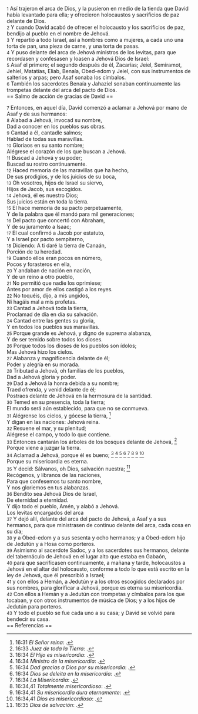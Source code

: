 {{anchor|1}} <small>1</small> Así trajeron el arca de Dios, y la pusieron en medio de la tienda que David había levantado para ella; y ofrecieron holocaustos y sacrificios de paz delante de Dios.<br>
{{anchor|2}} <small>2</small> Y cuando David acabó de ofrecer el holocausto y los sacrificios de paz, bendijo al pueblo en el nombre de Jehová.<br>
{{anchor|3}} <small>3</small> Y repartió a todo Israel, así a hombres como a mujeres, a cada uno una torta de pan, una pieza de carne, y una torta de pasas.<br>
{{anchor|4}} <small>4</small> Y puso delante del arca de Jehová ministros de los levitas, para que recordasen y confesasen y loasen a Jehová Dios de Israel:<br>
{{anchor|5}} <small>5</small> Asaf el primero; el segundo después de él, Zacarías; Jeiel, Semiramot, Jehiel, Matatías, Eliab, Benaía, Obed-edom y Jeiel, con sus instrumentos de salterios y arpas; pero Asaf sonaba los címbalos.<br>
{{anchor|6}} <small>6</small> También los sacerdotes Benaía y Jahaziel sonaban continuamente las trompetas delante del arca del pacto de Dios.<br>
== Salmo de acción de gracias de David ==

{{anchor|7}} <small>7</small> Entonces, en aquel día, David comenzó a aclamar a Jehová por mano de Asaf y de sus hermanos:<br>
{{anchor|8}} <small>8</small> Alabad a Jehová, invocad su nombre,<br>
Dad a conocer en los pueblos sus obras.<br>
{{anchor|9}} <small>9</small> Cantad a él, cantadle salmos;<br>
Hablad de todas sus maravillas.<br>
{{anchor|10}} <small>10</small> Gloriaos en su santo nombre;<br>
Alégrese el corazón de los que buscan a Jehová.<br>
{{anchor|11}} <small>11</small> Buscad a Jehová y su poder;<br>
Buscad su rostro continuamente.<br>
{{anchor|12}} <small>12</small> Haced memoria de las maravillas que ha hecho,<br>
De sus prodigios, y de los juicios de su boca,<br>
{{anchor|13}} <small>13</small> Oh vosotros, hijos de Israel su siervo,<br>
Hijos de Jacob, sus escogidos.<br>
{{anchor|14}} <small>14</small> Jehová, él es nuestro Dios;<br>
Sus juicios están en toda la tierra.<br>
{{anchor|15}} <small>15</small> El hace memoria de su pacto perpetuamente,<br>
Y de la palabra que él mandó para mil generaciones;<br>
{{anchor|16}} <small>16</small> Del pacto que concertó con Abraham,<br>
Y de su juramento a Isaac;<br>
{{anchor|17}} <small>17</small> El cual confirmó a Jacob por estatuto,<br>
Y a Israel por pacto sempiterno,<br>
{{anchor|18}} <small>18</small> Diciendo: A ti daré la tierra de Canaán,<br>
Porción de tu heredad.<br>
{{anchor|19}} <small>19</small> Cuando ellos eran pocos en número,<br>
Pocos y forasteros en ella,<br>
{{anchor|20}} <small>20</small> Y andaban de nación en nación,<br>
Y de un reino a otro pueblo,<br>
{{anchor|21}} <small>21</small> No permitió que nadie los oprimiese;<br>
Antes por amor de ellos castigó a los reyes.<br>
{{anchor|22}} <small>22</small> No toquéis, dijo, a mis ungidos,<br>
Ni hagáis mal a mis profetas.<br>
{{anchor|23}} <small>23</small> Cantad a Jehová toda la tierra,<br>
Proclamad de día en día su salvación.<br>
{{anchor|24}} <small>24</small> Cantad entre las gentes su gloria,<br>
Y en todos los pueblos sus maravillas.<br>
{{anchor|25}} <small>25</small> Porque grande es Jehová, y digno de suprema alabanza,<br>
Y de ser temido sobre todos los dioses.<br>
{{anchor|26}} <small>26</small> Porque todos los dioses de los pueblos son ídolos;<br>
Mas Jehová hizo los cielos.<br>
{{anchor|27}} <small>27</small> Alabanza y magnificencia delante de él;<br>
Poder y alegría en su morada.<br>
{{anchor|28}} <small>28</small> Tributad a Jehová, oh familias de los pueblos,<br>
Dad a Jehová gloria y poder.<br>
{{anchor|29}} <small>29</small> Dad a Jehová la honra debida a su nombre;<br>
Traed ofrenda, y venid delante de él;<br>
Postraos delante de Jehová en la hermosura de la santidad.<br>
{{anchor|30}} <small>30</small> Temed en su presencia, toda la tierra;<br>
El mundo será aún establecido, para que no se conmueva.<br>
{{anchor|31}} <small>31</small> Alégrense los cielos, y gócese la tierra, <ref>16:31 ''El Señor reina'': {{lib|LU|131|2|4}}.</ref><br>
Y digan en las naciones: Jehová reina.<br>
{{anchor|32}} <small>32</small> Resuene el mar, y su plenitud;<br>
Alégrese el campo, y todo lo que contiene.<br>
{{anchor|33}} <small>33</small> Entonces cantarán los árboles de los bosques delante de Jehová, <ref>16:33 ''Juez de toda la Tierra'': {{lib|LU|128|1|10}}.</ref><br>
Porque viene a juzgar la tierra.<br>
{{anchor|34}} <small>34</small> Aclamad a Jehová, porque él es bueno; <ref>16:34 ''El Hijo es misericordia'': {{lib|LU|6|3|5}}.</ref> <ref>16:34 ''Ministro de la misericordia'': {{lib|LU|6|3|2}}.</ref> <ref>16:34 ''Dad gracias a Dios por su misericordia'': {{lib|LU|131|2|4}}.</ref> <ref>16:34 ''Dios se deleita en la misericordia'': {{lib|LU|143|1|6}}.</ref> <ref>16:34 ''La Misericordia'': {{lib|LU|131|10|6}}.</ref> <ref>16:34,41 ''Totalmente misericordioso'': {{lib|LU|142|3|7}}.</ref> <ref>16:34,41 ''Su misericordia dura eternamente'': {{lib|LU|2|4|1}}.</ref> <ref>16:34,41 ''Dios es misericordioso'': {{lib|LU|2|5|7}}.</ref><br>
Porque su misericordia es eterna.<br>
{{anchor|35}} <small>35</small> Y decid: Sálvanos, oh Dios, salvación nuestra; <ref>16:35 ''Dios de salvación'': {{lib|LU|2|6|3}}.</ref><br>
Recógenos, y líbranos de las naciones,<br>
Para que confesemos tu santo nombre,<br>
Y nos gloriemos en tus alabanzas.<br>
{{anchor|36}} <small>36</small> Bendito sea Jehová Dios de Israel,<br>
De eternidad a eternidad.<br>
Y dijo todo el pueblo, Amén, y alabó a Jehová.<br>
Los levitas encargados del arca<br>
{{anchor|37}} <small>37</small> Y dejó allí, delante del arca del pacto de Jehová, a Asaf y a sus hermanos, para que ministrasen de continuo delante del arca, cada cosa en su día;<br>
{{anchor|38}} <small>38</small> y a Obed-edom y a sus sesenta y ocho hermanos; y a Obed-edom hijo de Jedutún y a Hosa como porteros.<br>
{{anchor|39}} <small>39</small> Asimismo al sacerdote Sadoc, y a los sacerdotes sus hermanos, delante del tabernáculo de Jehová en el lugar alto que estaba en Gabaón,<br>
{{anchor|40}} <small>40</small> para que sacrificasen continuamente, a mañana y tarde, holocaustos a Jehová en el altar del holocausto, conforme a todo lo que está escrito en la ley de Jehová, que él prescribió a Israel;<br>
{{anchor|41}} <small>41</small> y con ellos a Hemán, a Jedutún y a los otros escogidos declarados por sus nombres, para glorificar a Jehová, porque es eterna su misericordia.<br>
{{anchor|42}} <small>42</small> Con ellos a Hemán y a Jedutún con trompetas y címbalos para los que tocaban, y con otros instrumentos de música de Dios; y a los hijos de Jedutún para porteros.<br>
{{anchor|43}} <small>43</small> Y todo el pueblo se fue cada uno a su casa; y David se volvió para bendecir su casa.<br>
== Referencias ==

<references />
